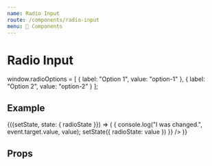 ```yaml
---
name: Radio Input
route: /components/radio-input
menu: 🔌 Components
---
```


# Radio Input

window.radioOptions = [
  {
    label: "Option 1",
    value: "option-1"
  },
  {
    label: "Option 2",
    value: "option-2"
  }
];

## Example

<Playground>
  <div class="docz-sdpi-wrapper">
    <DemoStateContainer
      initialState={{
        radioState: ''
      }}
    >
      {({setState, state: { radioState }}) => (
        <SDRadioInput
          label="Radio Input"
          value={radioState}
          options={radioOptions}
          onChange={(event, value) => {
            console.log("I was changed.", event.target.value, value);
            setState({
              radioState: value
            })
          }}
        />
      )}
    </DemoStateContainer>
  </div>
</Playground>

## Props

<Props of={SDRadioInput} />
